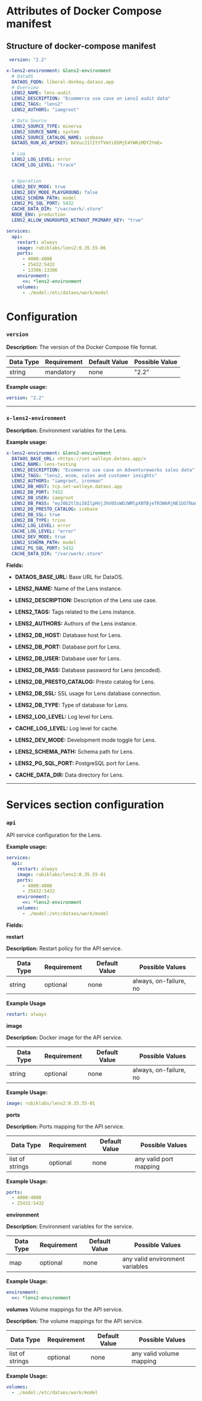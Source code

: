 # Attributes of Docker Compose manifest

## Structure of docker-compose manifest

```yaml
 version: "2.2"

x-lens2-environment: &lens2-environment
  # DataOS
  DATAOS_FQDN: liberal-donkey.dataos.app
  # Overview
  LENS2_NAME: lens-audit
  LENS2_DESCRIPTION: "Ecommerce use case on Lens2 audit data"
  LENS2_TAGS: "lens2"
  LENS2_AUTHORS: "iamgroot"

  # Data Source
  LENS2_SOURCE_TYPE: minerva
  LENS2_SOURCE_NAME: system
  LENS2_SOURCE_CATALOG_NAME: icebase
  DATAOS_RUN_AS_APIKEY: bGVuc21lItYTVmYi05MjE4YWRiMDY2YmE=

  # Log
  LENS2_LOG_LEVEL: error
  CACHE_LOG_LEVEL: "trace"


  # Operation
  LENS2_DEV_MODE: true
  LENS2_DEV_MODE_PLAYGROUND: false
  LENS2_SCHEMA_PATH: model
  LENS2_PG_SQL_PORT: 5432
  CACHE_DATA_DIR: "/var/work/.store"
  NODE_ENV: production
  LENS2_ALLOW_UNGROUPED_WITHOUT_PRIMARY_KEY: "true"

services:
  api:
    restart: always
    image: rubiklabs/lens2:0.35.55-06
    ports:
      - 4000:4000
      - 25432:5432
      - 13306:13306
    environment:
      <<: *lens2-environment   
    volumes:
      - ./model:/etc/dataos/work/model
```

# Configuration

### **`version`**

**Description:** The version of the Docker Compose file format.

| Data Type | Requirement | Default Value | Possible Value |
| --------- | ----------- | ------------- | -------------- |
| string    | mandatory   | none          | "2.2"          |

**Example usage:**

```yaml
version: "2.2"
```

***

### **`x-lens2-environment`**

**Description:** Environment variables for the Lens.

**Example usage:**

```yaml
x-lens2-environment: &lens2-environment
  DATAOS_BASE_URL: <https://set-walleye.dataos.app/>
  LENS2_NAME: lens-testing
  LENS2_DESCRIPTION: "Ecommerce use case on Adventureworks sales data"
  LENS2_TAGS: "lens2, ecom, sales and customer insights"
  LENS2_AUTHORS: "iamgroot, ironman"
  LENS2_DB_HOST: tcp.set-walleye.dataos.app
  LENS2_DB_PORT: 7432
  LENS2_DB_USER: iamgroot
  LENS2_DB_PASS: "eyJ0b2tlbiI6IlpHVjJhV05sWDJWMlpXNTBjeTR3WkRjNE1USTNaQzFoTURKaUxUUmpZamt0WWpZek9DMDBZamMwTTJFME16WXlZekU9IiwgImNsdXN0ZXIiOiJzeXN0ZW0ifQo="
  LENS2_DB_PRESTO_CATALOG: icebase
  LENS2_DB_SSL: true
  LENS2_DB_TYPE: trino
  LENS2_LOG_LEVEL: error
  CACHE_LOG_LEVEL: "error"
  LENS2_DEV_MODE: true
  LENS2_SCHEMA_PATH: model
  LENS2_PG_SQL_PORT: 5432
  CACHE_DATA_DIR: "/var/work/.store"

```

**Fields:**

* **DATAOS\_BASE\_URL:** Base URL for DataOS.

* **LENS2\_NAME:** Name of the Lens instance.

* **LENS2\_DESCRIPTION:** Description of the Lens use case.

* **LENS2\_TAGS:** Tags related to the Lens instance.

* **LENS2\_AUTHORS:** Authors of the Lens instance.

* **LENS2\_DB\_HOST:** Database host for Lens.

* **LENS2\_DB\_PORT:** Database port for Lens.

* **LENS2\_DB\_USER:** Database user for Lens.

* **LENS2\_DB\_PASS:** Database password for Lens (encoded).

* **LENS2\_DB\_PRESTO\_CATALOG:** Presto catalog for Lens.

* **LENS2\_DB\_SSL:** SSL usage for Lens database connection.

* **LENS2\_DB\_TYPE:** Type of database for Lens.

* **LENS2\_LOG\_LEVEL:** Log level for Lens.

* **CACHE\_LOG\_LEVEL:** Log level for cache.

* **LENS2\_DEV\_MODE:** Development mode toggle for Lens.

* **LENS2\_SCHEMA\_PATH:** Schema path for Lens.

* **LENS2\_PG\_SQL\_PORT:** PostgreSQL port for Lens.

* **CACHE\_DATA\_DIR:** Data directory for Lens.

***

# Services section configuration

### **`api`**

API service configuration for the Lens.

**Example usage:**

```yaml
services:
  api:
    restart: always
    image: rubiklabs/lens2:0.35.55-01 
    ports:
      - 4000:4000
      - 25432:5432
    environment:
      <<: *lens2-environment
    volumes:
      - ./model:/etc/dataos/work/model
```

**Fields:**

**restart**

**Description:** Restart policy for the API service.

| **Data Type** | **Requirement** | **Default Value** | **Possible Values**    |
| ------------- | --------------- | ----------------- | ---------------------- |
| string        | optional        | none              | always, on-failure, no |

**Example Usage**

```yaml
restart: always
```

**image**

**Description:** Docker image for the API service.

| **Data Type** | **Requirement** | **Default Value** | **Possible Values**    |
| ------------- | --------------- | ----------------- | ---------------------- |
| string        | optional        | none              | always, on-failure, no |

**Example Usage:**

```yaml
image: rubiklabs/lens2:0.35.55-01 
```

**ports**

**Description:**  Ports mapping for the API service.

| **Data Type**   | **Requirement** | **Default Value** | **Possible Values**    |
| --------------- | --------------- | ----------------- | ---------------------- |
| list of strings | optional        | none              | any valid port mapping |

**Example Usage:**

```yaml
ports:
  - 4000:4000
  - 25432:5432
```

**environment**

**Description:** Environment variables for the service.

| **Data Type** | **Requirement** | **Default Value** | **Possible Values**             |
| ------------- | --------------- | ----------------- | ------------------------------- |
| map           | optional        | none              | any valid environment variables |

**Example Usage:**

```yaml
environment:
  <<: *lens2-environment
```

**volumes** Volume mappings for the API service.

**Description:** The volume mappings for the API service.

| **Data Type**   | **Requirement** | **Default Value** | **Possible Values**      |
| --------------- | --------------- | ----------------- | ------------------------ |
| list of strings | optional        | none              | any valid volume mapping |

**Example Usage:**

```yaml
volumes:
  - ./model:/etc/dataos/work/model

```